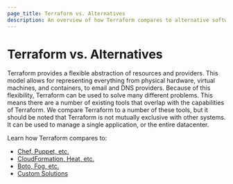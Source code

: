 ```yaml
---
page_title: Terraform vs. Alternatives
description: An overview of how Terraform compares to alternative software and tools.
---
```


# Terraform vs. Alternatives

Terraform provides a flexible abstraction of resources and providers. This model
allows for representing everything from physical hardware, virtual machines, and
containers, to email and DNS providers. Because of this flexibility, Terraform
can be used to solve many different problems. This means there are a number of
existing tools that overlap with the capabilities of Terraform. We compare Terraform
to a number of these tools, but it should be noted that Terraform is not mutually
exclusive with other systems. It can be used to manage a single application, or the
entire datacenter.

Learn how Terraform compares to:

- [Chef, Puppet, etc.](/intro/vs/chef-puppet)
- [CloudFormation, Heat, etc.](/intro/vs/cloudformation)
- [Boto, Fog, etc.](/intro/vs/boto)
- [Custom Solutions](/intro/vs/custom)
